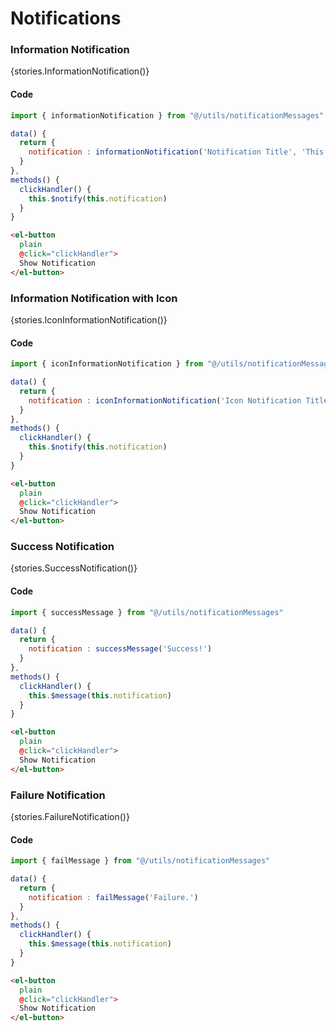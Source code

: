 
<Meta title="Components/Notification" />

# Notifications

### Information Notification

<Story name="Information Notification">{stories.InformationNotification()}</Story>

#### Code

```js
import { informationNotification } from "@/utils/notificationMessages"

data() {
  return {
    notification : informationNotification('Notification Title', 'This is a notification.')
  }
},
methods() {
  clickHandler() {
    this.$notify(this.notification)
  }
}
```

```html
<el-button
  plain
  @click="clickHandler">
  Show Notification
</el-button>
```

### Information Notification with Icon

<Story name="Icon Information Notification">{stories.IconInformationNotification()}</Story>

#### Code

```js
import { iconInformationNotification } from "@/utils/notificationMessages"

data() {
  return {
    notification : iconInformationNotification('Icon Notification Title', 'This is a notification with an icon.')
  }
},
methods() {
  clickHandler() {
    this.$notify(this.notification)
  }
}
```

```html
<el-button
  plain
  @click="clickHandler">
  Show Notification
</el-button>
```

### Success Notification

<Story name="Success Notification">{stories.SuccessNotification()}</Story>

#### Code

```js
import { successMessage } from "@/utils/notificationMessages"

data() {
  return {
    notification : successMessage('Success!')
  }
},
methods() {
  clickHandler() {
    this.$message(this.notification)
  }
}
```

```html
<el-button
  plain
  @click="clickHandler">
  Show Notification
</el-button>
```

### Failure Notification

<Story name="Failure Notification">{stories.FailureNotification()}</Story>

#### Code

```js
import { failMessage } from "@/utils/notificationMessages"

data() {
  return {
    notification : failMessage('Failure.')
  }
},
methods() {
  clickHandler() {
    this.$message(this.notification)
  }
}
```

```html
<el-button
  plain
  @click="clickHandler">
  Show Notification
</el-button>
```